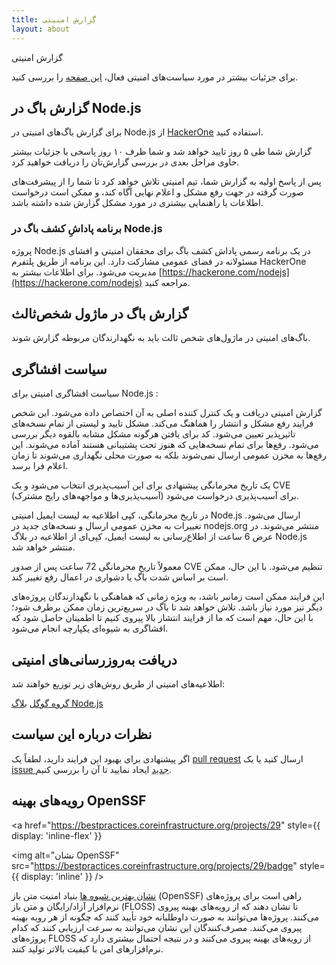 ```yaml
---
title: گزارش امنیتی
layout: about
---
```


گزارش امنیتی

برای جزئیات بیشتر در مورد سیاست‌های امنیتی فعال، [این صفحه](https://github.com/nodejs/node/security/policy) را بررسی کنید.

## گزارش باگ در Node.js

برای گزارش باگ‌های امنیتی در Node.js از [HackerOne](https://hackerone.com/nodejs) استفاده کنید.

گزارش شما طی ۵ روز تایید خواهد شد و شما ظرف ۱۰ روز پاسخی با جزئیات بیشتر حاوی مراحل بعدی در بررسی گزارش‌تان را دریافت خواهید کرد.

پس از پاسخ اولیه به گزارش شما، تیم امنیتی تلاش خواهد کرد تا شما را از پیشرفت‌های صورت گرفته در جهت رفع مشکل و اعلام نهایی آگاه کند، و ممکن است درخواست اطلاعات یا راهنمایی بیشتری در مورد مشکل گزارش شده داشته باشد.

### برنامه پاداشِ کشف باگ در Node.js

پروژه Node.js در یک برنامه رسمی پاداش کشف باگ برای محققان امنیتی و افشای مسئولانه در فضای عمومی مشارکت دارد. این برنامه از طریق پلتفرم HackerOne مدیریت می‌شود. برای اطلاعات بیشتر به [https://hackerone.com/nodejs](https://hackerone.com/nodejs) مراجعه کنید.

## گزارش باگ در ماژول شخص‌ثالث

باگ‌های امنیتی در ماژول‌های شخص ثالث باید به نگهدارندگان مربوطه گزارش شوند.

## سیاست افشاگری

سیاست افشاگری امنیتی برای Node.js :

گزارش امنیتی دریافت و یک کنترل کننده اصلی به آن اختصاص داده می‌شود. این شخص فرایند رفع مشکل و انتشار را هماهنگ می‌کند. مشکل تایید و لیستی از تمام نسخه‌های تاثیرپذیر تعیین می‌شود. کد برای یافتن هرگونه مشکل مشابه بالقوه دیگر بررسی می‌شود. رفع‌ها برای تمام نسخه‌هایی که هنوز تحت پشتیبانی هستند آماده می‌شوند. این رفع‌ها به مخزن عمومی ارسال نمی‌شوند بلکه به صورت محلی نگهداری می‌شوند تا زمان اعلام فرا برسد.

یک تاریخ محرمانگی پیشنهادی برای این آسیب‌پذیری انتخاب می‌شود و یک CVE (آسیب‌پذیری‌ها و مواجهه‌های رایج مشترک) برای آسیب‌پذیری درخواست می‌شود.

در تاریخ محرمانگی، کپی اطلاعیه به لیست ایمیل امنیتی Node.js ارسال می‌شود. تغییرات به مخزن عمومی ارسال و نسخه‌های جدید در nodejs.org منتشر می‌شوند. در عرض 6 ساعت از اطلاع‌رسانی به لیست ایمیل، کپی‌ای از اطلاعیه در بلاگ Node.js منتشر خواهد شد.

معمولاً تاریخ محرمانگی 72 ساعت پس از صدور CVE تنظیم می‌شود. با این حال، ممکن است بر اساس شدت باگ یا دشواری در اعمال رفع تغییر کند.

این فرایند ممکن است زمانبر باشد، به ویژه زمانی که هماهنگی با نگهدارندگان پروژه‌های دیگر نیز مورد نیاز باشد. تلاش خواهد شد تا باگ در سریع‌ترین زمان ممکن برطرف شود؛ با این حال، مهم است که ما از فرایند انتشار بالا پیروی کنیم تا اطمینان حاصل شود که افشاگری به شیوه‌ای یکپارچه انجام می‌شود.

## دریافت به‌روزرسانی‌های امنیتی

اطلاعیه‌های امنیتی از طریق روش‌های زیر توزیع خواهند شد:

[گروه گوگل](https://groups.google.com/group/nodejs-sec)
[بلاگ Node.js](/blog)

## نظرات درباره این سیاست

اگر پیشنهادی برای بهبود این فرایند دارید، لطفاً یک [pull request](https://github.com/nodejs/nodejs.org) ارسال کنید یا یک [issue جدید](https://github.com/nodejs/security-wg/issues/new) ایجاد نمایید تا آن را بررسی کنیم.

## رویه‌های بهینه OpenSSF

<a
  href="https://bestpractices.coreinfrastructure.org/projects/29"
  style={{ display: 'inline-flex' }}
>
  <img
    alt="نشان OpenSSF"
    src="https://bestpractices.coreinfrastructure.org/projects/29/badge"
    style={{ display: 'inline' }}
  />
</a>

[نشان بهترین شیوه ها](https://github.com/coreinfrastructure/best-practices-badge) بنیاد امنیت متن باز (OpenSSF) راهی است برای پروژه‌های نرم‌افزار آزاد/رایگان و متن باز (FLOSS) تا نشان دهند که از رویه‌های بهینه پیروی می‌کنند. پروژه‌ها می‌توانند به صورت داوطلبانه خود تأیید کنند که چگونه از هر رویه بهینه پیروی می‌کنند. مصرف‌کنندگان این نشان می‌توانند به سرعت ارزیابی کنند که کدام پروژه‌های FLOSS از رویه‌های بهینه پیروی می‌کنند و در نتیجه احتمال بیشتری دارد که نرم‌افزارهای امن با کیفیت بالاتر تولید کنند.

